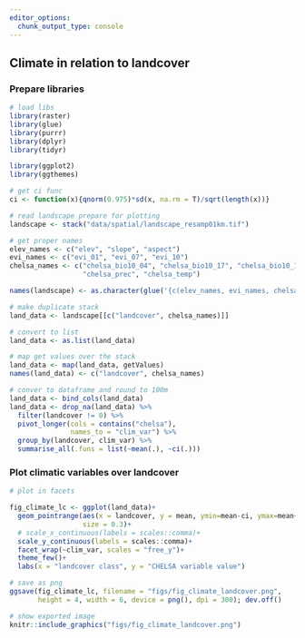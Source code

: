 ```yaml
---
editor_options: 
  chunk_output_type: console
---
```


## Climate in relation to landcover

### Prepare libraries

```r
# load libs
library(raster)
library(glue)
library(purrr)
library(dplyr)
library(tidyr)

library(ggplot2)
library(ggthemes)

# get ci func
ci <- function(x){qnorm(0.975)*sd(x, na.rm = T)/sqrt(length(x))}
```

```r
# read landscape prepare for plotting
landscape <- stack("data/spatial/landscape_resamp01km.tif")

# get proper names
elev_names <- c("elev", "slope", "aspect")
evi_names <- c("evi_01", "evi_07", "evi_10")
chelsa_names <- c("chelsa_bio10_04", "chelsa_bio10_17", "chelsa_bio10_18",
                  "chelsa_prec", "chelsa_temp")

names(landscape) <- as.character(glue('{c(elev_names, evi_names, chelsa_names, "landcover")}'))
```

```r
# make duplicate stack
land_data <- landscape[[c("landcover", chelsa_names)]]

# convert to list
land_data <- as.list(land_data)

# map get values over the stack
land_data <- map(land_data, getValues)
names(land_data) <- c("landcover", chelsa_names)

# conver to dataframe and round to 100m
land_data <- bind_cols(land_data)
land_data <- drop_na(land_data) %>% 
  filter(landcover != 0) %>% 
  pivot_longer(cols = contains("chelsa"),
               names_to = "clim_var") %>% 
  group_by(landcover, clim_var) %>% 
  summarise_all(.funs = list(~mean(.), ~ci(.)))
```

### Plot climatic variables over landcover

```r
# plot in facets

fig_climate_lc <- ggplot(land_data)+
  geom_pointrange(aes(x = landcover, y = mean, ymin=mean-ci, ymax=mean+ci),
                  size = 0.3)+
  # scale_x_continuous(labels = scales::comma)+
  scale_y_continuous(labels = scales::comma)+
  facet_wrap(~clim_var, scales = "free_y")+
  theme_few()+
  labs(x = "landcover class", y = "CHELSA variable value")

# save as png
ggsave(fig_climate_lc, filename = "figs/fig_climate_landcover.png", 
       height = 4, width = 6, device = png(), dpi = 300); dev.off()
```


```r

# show exported image
knitr::include_graphics("figs/fig_climate_landcover.png")
```